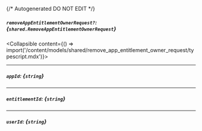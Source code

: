 {/* Autogenerated DO NOT EDIT  */}

##### `removeAppEntitlementOwnerRequest?`: *{`shared.RemoveAppEntitlementOwnerRequest`}*
<Collapsible content={() => import('/content/models/shared/remove_app_entitlement_owner_request/typescript.mdx')}>
</Collapsible>

---
##### `appId`: *{`string`}*

---
##### `entitlementId`: *{`string`}*

---
##### `userId`: *{`string`}*

